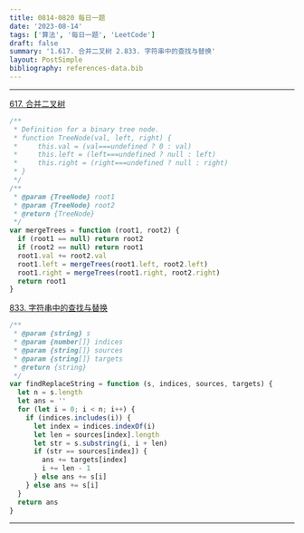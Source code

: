 ```yaml
---
title: 0814-0820 每日一题
date: '2023-08-14'
tags: ['算法', '每日一题', 'LeetCode']
draft: false
summary: '1.617. 合并二叉树 2.833. 字符串中的查找与替换'
layout: PostSimple
bibliography: references-data.bib
---
```


---

[617. 合并二叉树](https://leetcode.cn/problems/merge-two-binary-trees/description/)

```js
/**
 * Definition for a binary tree node.
 * function TreeNode(val, left, right) {
 *     this.val = (val===undefined ? 0 : val)
 *     this.left = (left===undefined ? null : left)
 *     this.right = (right===undefined ? null : right)
 * }
 */
/**
 * @param {TreeNode} root1
 * @param {TreeNode} root2
 * @return {TreeNode}
 */
var mergeTrees = function (root1, root2) {
  if (root1 == null) return root2
  if (root2 == null) return root1
  root1.val += root2.val
  root1.left = mergeTrees(root1.left, root2.left)
  root1.right = mergeTrees(root1.right, root2.right)
  return root1
}
```

[833. 字符串中的查找与替换](https://leetcode.cn/problems/find-and-replace-in-string/description/)

```js
/**
 * @param {string} s
 * @param {number[]} indices
 * @param {string[]} sources
 * @param {string[]} targets
 * @return {string}
 */
var findReplaceString = function (s, indices, sources, targets) {
  let n = s.length
  let ans = ''
  for (let i = 0; i < n; i++) {
    if (indices.includes(i)) {
      let index = indices.indexOf(i)
      let len = sources[index].length
      let str = s.substring(i, i + len)
      if (str == sources[index]) {
        ans += targets[index]
        i += len - 1
      } else ans += s[i]
    } else ans += s[i]
  }
  return ans
}
```

---
